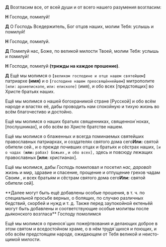 
<span id="sugubaja" />

**Д** Возгласим все, от всей души и от всего нашего разу­мения возгласим:

**Н** Господи, помилуй!

**Д** О Господь Вседержитель, Бог отцов наших, молим Тебя: услышь и помилуй!

**Н** Господи, помилуй.

**Д** Помилуй нас, Боже, по великой милости Твоей, молим Тебя: услышь и помилуй!

**Н** Господи, помилуй **(трижды на каждое прошение)**.

**Д** Ещё мы молимся о **`[`**`великом господине и отце нашем святейшем`**`]`** патриархе **(имя)** и о **`[`**`господине нашем преосвяще́ннейшем`**`]`** митрополите `[`<R>`или:`</R> `архиепископе`<R>, `или:`</R> `епископе]` <R>(имя)</R>, и обо всех <R>[</R>предстоящих<R>]</R> во Хри­сте бра­тьях наших.

Ещё мы молимся о нашей богохранимой стране
<R>[</R>Русской<R>]</R> и
обо всём народе и властях её, дабы про­водить нам спокойную и тихую жизнь во всём бла­го­честиво и до­стойно.

Ещё мы молимся о наших братьях священниках, священ­но­и`ноках, <R>[</R>послушниках<R>]</R>, и обо всём во Христе братстве нашем.

Ещё мы молимся о блаженных и всегда помина­емых свя­тей­ших православных патриархах, и со­зда­те­лях святого дома сего<Tooltip>**Или:** свя­той обители сей.</Tooltip>, и о прежде почивших отцах и брать­ях и сё­страх наших, `[и о чадах (`**`или:`** `рабах) Божьих` <NamesEditorInput type="Об упокоении" />, `и обо всех],` здесь и повсюду ле­жащих пра­вославных **[или:** христианах<R>]</R>.

Ещё мы молимся, дабы *Господь* помиловал и посетил *нас, дарова́л* жизнь и мир, здра­вие и спа­се­ние, прощение и отпущение гре­хов чадам Своим <NamesEditorInput type="О здравии" />, и всех бра­тьям и сёстрам свя­того дома сего<Tooltip>**Или:** святой обители сей<R>]</R>.

<Tooltip>
    **Далее могут быть ещё добавлены особые прошения, в т. ч. по специальной просьбе верных, о болящих, по случаю
    различных бедствий, скорбей и нужд и т. д. Также перед заупокойной ектеньёй могут быть добавлены и соответствующие
    особые молитвы после дьяконского возгласа** Господу помолимся
</Tooltip>

Ещё мы молимся о принося´щих поже́ртвования и де­ла­ющих доброе в этом святом и вседостойном хра­ме, о в нём трудя´щихся и пою­щих, и обо всём пред­сто­я­щем народе, ожидающем от Тебя великой и неисто­щи­мой милости.
